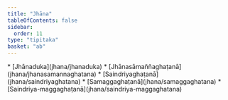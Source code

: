 ```yaml
---
title: "Jhāna"
tableOfContents: false
sidebar:
  order: 11
type: "tipitaka"
basket: "ab"
---
```



<DynamicBreadcrumb />



<TableOfContents>
* [Jhānaduka](jhana/jhanaduka)
* [Jhānasāmaññaghaṭanā](jhana/jhanasamannaghatana)
* [Saindriyaghaṭanā](jhana/saindriyaghatana)
* [Samaggaghaṭanā](jhana/samaggaghatana)
* [Saindriya-maggaghaṭanā](jhana/saindriya-maggaghatana)
</TableOfContents>